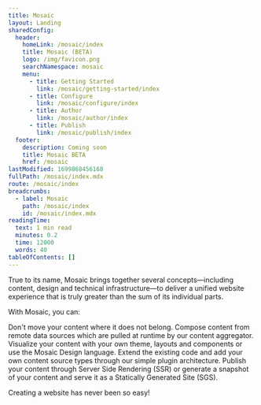 ```yaml
---
title: Mosaic
layout: Landing
sharedConfig:
  header:
    homeLink: /mosaic/index
    title: Mosaic (BETA)
    logo: /img/favicon.png
    searchNamespace: mosaic
    menu:
      - title: Getting Started
        link: /mosaic/getting-started/index
      - title: Configure
        link: /mosaic/configure/index
      - title: Author
        link: /mosaic/author/index
      - title: Publish
        link: /mosaic/publish/index
  footer:
    description: Coming soon
    title: Mosaic BETA
    href: /mosaic
lastModified: 1699868456168
fullPath: /mosaic/index.mdx
route: /mosaic/index
breadcrumbs:
  - label: Mosaic
    path: /mosaic/index
    id: /mosaic/index.mdx
readingTime:
  text: 1 min read
  minutes: 0.2
  time: 12000
  words: 40
tableOfContents: []
---
```

<Hero description="Build powerful documentation sites using our NEW scalable solution, watch this space for more developments" eyebrow="Mosaic is currently in BETA" image="/img/hero.png" title="Mosaic" variant="fullWidth" />

True to its name, Mosaic brings together several concepts—including content, design and technical infrastructure—to deliver a unified website experience that is truly greater than the sum of its individual parts.

With Mosaic, you can:

<Cards>
  <Card step="01" title="Content Aggregator">
    Don't move your content where it does not belong. Compose content from remote data sources which
    are pulled at runtime by our content aggregator.
  </Card>

  <Card step="02" title="Fully Customisable">
    Visualize your content with your own theme, layouts and components or use the Mosaic Design
    language.
  </Card>

  <Card step="03" title="Easily Extended">
    Extend the existing code and add your own content source types through our simple plugin
    architecture.
  </Card>

  <Card step="04" title="Hybrid Deployment">
    Publish your content through Server Side Rendering (SSR) or generate a snapshot of your content
    and serve it as a Statically Generated Site (SGS).
  </Card>
</Cards>

Creating a website has never been so easy!
